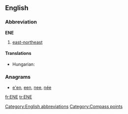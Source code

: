 {{also|ene|-ene|Ene}}
==English==

===Abbreviation===
'''ENE'''

# [[east-northeast]]

====Translations====
{{trans-top|east-northeast}}
* Hungarian: {{t-|hu|KÉK}}
{{trans-mid}}
{{trans-bottom}}

===Anagrams===
* [[e'en#English|e'en]], [[een#English|een]], [[nee#English|nee]], [[née#English|née]]

[[Category:English abbreviations]]
[[Category:Compass points]]

[[fr:ENE]]
[[tr:ENE]]